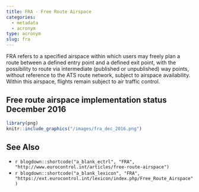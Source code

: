 ```yaml
---
title: FRA - Free Route Airspace
categories:
  - metadata
  - acronym
type: acronym
slug: fra
---
```


FRA refers to a  specified airspace within which users may freely plan
a route between a defined entry point and a defined exit point,
with the possibility to route via intermediate (published or unpublished)
way points, without reference to the ATS route network,
subject to airspace availability.
Within this airspace, flights remain subject to air traffic control.


## Free route airspace implementation status December 2016

```r
library(png)
knitr::include_graphics("/images/fra_dec_2016.png")
```


## See Also

* `r blogdown::shortcode("a_blank_ectrl", "FRA", "http://www.eurocontrol.int/articles/free-route-airspace")`
* `r blogdown::shortcode("a_blank_lexicon", "FRA", "https://ext.eurocontrol.int/lexicon/index.php/Free_Route_Airspace")`
